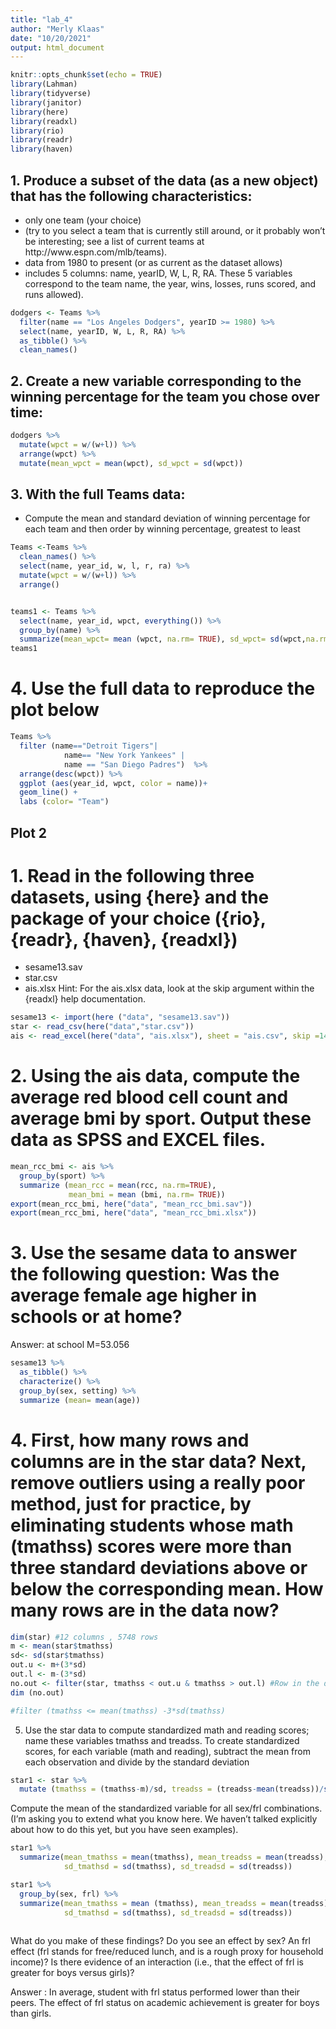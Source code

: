 ```yaml
---
title: "lab_4"
author: "Merly Klaas"
date: "10/20/2021"
output: html_document
---
```


```r
knitr::opts_chunk$set(echo = TRUE)
library(Lahman)
library(tidyverse)
library(janitor)
library(here)
library(readxl)
library(rio)
library(readr)
library(haven)
```
## 1. Produce a subset of the data (as a new object) that has the following characteristics:
* only one team (your choice)
* (try to you select a team that is currently still around, or it probably won’t be interesting; see a list of current teams at http://www.espn.com/mlb/teams).
* data from 1980 to present (or as current as the dataset allows)
* includes 5 columns: name, yearID, W, L, R, RA. These 5 variables correspond to the team name, the year, wins, losses, runs scored, and runs allowed).
```r
dodgers <- Teams %>% 
  filter(name == "Los Angeles Dodgers", yearID >= 1980) %>% 
  select(name, yearID, W, L, R, RA) %>% 
  as_tibble() %>% 
  clean_names()
```
## 2. Create a new variable corresponding to the winning percentage for the team you chose over time:
```r
dodgers %>% 
  mutate(wpct = w/(w+l)) %>% 
  arrange(wpct) %>% 
  mutate(mean_wpct = mean(wpct), sd_wpct = sd(wpct))
```
## 3. With the full Teams data:
* Compute the mean and standard deviation of winning percentage for each team and then order by winning percentage, greatest to least

```r
Teams <-Teams %>%  
  clean_names() %>% 
  select(name, year_id, w, l, r, ra) %>% 
  mutate(wpct = w/(w+l)) %>% 
  arrange()


teams1 <- Teams %>% 
  select(name, year_id, wpct, everything()) %>% 
  group_by(name) %>% 
  summarize(mean_wpct= mean (wpct, na.rm= TRUE), sd_wpct= sd(wpct,na.rm=TRUE))
teams1
```


# 4. Use the full data to reproduce the plot below
```r
Teams %>%  
  filter (name=="Detroit Tigers"|
            name== "New York Yankees" | 
            name == "San Diego Padres")  %>%
  arrange(desc(wpct)) %>% 
  ggplot (aes(year_id, wpct, color = name))+
  geom_line() +
  labs (color= "Team")
```

## Plot 2
# 1. Read in the following three datasets, using {here} and the package of your choice ({rio}, {readr}, {haven}, {readxl})
* sesame13.sav
* star.csv
* ais.xlsx
Hint: For the ais.xlsx data, look at the skip argument within the {readxl} help documentation.

```r
sesame13 <- import(here ("data", "sesame13.sav"))
star <- read_csv(here("data","star.csv"))
ais <- read_excel(here("data", "ais.xlsx"), sheet = "ais.csv", skip =14)
```

# 2. Using the ais data, compute the average red blood cell count and average bmi by sport. Output these data as SPSS and EXCEL files.
```r
mean_rcc_bmi <- ais %>% 
  group_by(sport) %>% 
  summarize (mean_rcc = mean(rcc, na.rm=TRUE), 
             mean_bmi = mean (bmi, na.rm= TRUE))
export(mean_rcc_bmi, here("data", "mean_rcc_bmi.sav"))
export(mean_rcc_bmi, here("data", "mean_rcc_bmi.xlsx"))

```

# 3. Use the sesame data to answer the following question: Was the average female age higher in schools or at home?

Answer: at school M=53.056
```r
sesame13 %>% 
  as_tibble() %>% 
  characterize() %>% 
  group_by(sex, setting) %>% 
  summarize (mean= mean(age))
```
# 4. First, how many rows and columns are in the star data? Next, remove outliers using a really poor method, just for practice, by eliminating students whose math (tmathss) scores were more than three standard deviations above or below the corresponding mean. How many rows are in the data now?
```r
dim(star) #12 columns , 5748 rows
m <- mean(star$tmathss)
sd<- sd(star$tmathss)
out.u <- m+(3*sd)
out.l <- m-(3*sd)
no.out <- filter(star, tmathss < out.u & tmathss > out.l) #Row in the data after taking out the outliers = 5743
dim (no.out)

#filter (tmathss <= mean(tmathss) -3*sd(tmathss)
```

5. Use the star data to compute standardized math and reading scores; name these variables tmathss and treadss. To create standardized scores, for each variable (math and reading), subtract the mean from each observation and divide by the standard deviation
```r
star1 <- star %>% 
  mutate (tmathss = (tmathss-m)/sd, treadss = (treadss-mean(treadss))/sd(treadss))
```

Compute the mean of the standardized variable for all sex/frl combinations. (I’m asking you to extend what you know here. We haven’t talked explicitly about how to do this yet, but you have seen examples).
```r
star1 %>% 
  summarize(mean_tmathss = mean(tmathss), mean_treadss = mean(treadss), 
            sd_tmathsd = sd(tmathss), sd_treadsd = sd(treadss))
```

```r
star1 %>% 
  group_by(sex, frl) %>% 
  summarize(mean_tmathss = mean (tmathss), mean_treadss = mean(treadss), 
            sd_tmathsd = sd(tmathss), sd_treadsd = sd(treadss))
  
```
What do you make of these findings? Do you see an effect by sex? An frl effect (frl stands for free/reduced lunch, and is a rough proxy for household income)? Is there evidence of an interaction (i.e., that the effect of frl is greater for boys versus girls)?

Answer : In average, student with frl status performed lower than their peers. The effect of frl status on academic achievement is greater for boys than girls. 


